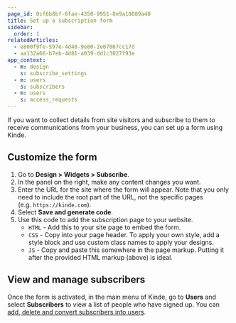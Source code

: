 ```yaml
---
page_id: 0cf6b8bf-6fae-4350-9951-8e9a10089a40
title: Set up a subscription form
sidebar:
  order: 1
relatedArticles:
  - e800f9fe-597e-4d48-9e80-2e07067cc17d
  - aa132a66-b7eb-4d81-a039-dd1c3027f93e
app_context:
  - m: design
    s: subscribe_settings
  - m: users
    s: subscribers
  - m: users
    s: access_requests
---
```


If you want to collect details from site visitors and subscribe to them to receive communications from your business, you can set up a form using Kinde.

## Customize the form

1. Go to **Design > Widgets > Subscribe**.
2. In the panel on the right, make any content changes you want.
3. Enter the URL for the site where the form will appear. Note that you only need to include the root part of the URL, not the specific pages (e.g. `https://kinde.com`).
4. Select **Save and generate code**.
5. Use this code to add the subscription page to your website.
   - `HTML` - Add this to your site page to embed the form.
   - `CSS` - Copy into your page header. To apply your own style, add a style block and use custom class names to apply your designs.
   - `JS` - Copy and paste this somewhere in the page markup. Putting it after the provided HTML markup (above) is ideal.

## **View and manage subscribers**

Once the form is activated, in the main menu of Kinde, go to **Users** and select **Subscribers** to view a list of people who have signed up. You can [add, delete and convert subscribers into users](/manage-users/add-and-edit/manage-subscribers/).
